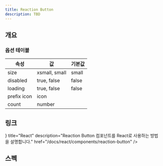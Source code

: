 ```yaml
---
title: Reaction Button
description: TBD
---
```


<SanityGuideline title="Reaction Button" />

## 개요

### 옵션 테이블

| 속성        | 값            | 기본값 |
| ----------- | ------------- | ------ |
| size        | xsmall, small | small  |
| disabled    | true, false   | false  |
| loading     | true, false   | false  |
| prefix icon | icon          |        |
| count       | number        |        |

## 링크

<Cards>
  <Card
    icon={<AtomIcon />}
    title="React"
    description="Reaction Button 컴포넌트를 React로 사용하는 방법을 설명합니다."
    href="/docs/react/components/reaction-button"
  />
</Cards>

## 스펙

<ComponentSpecBlock id="reaction-button" />
